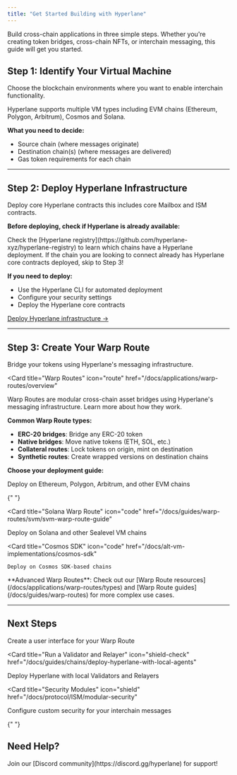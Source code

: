 ```yaml
---
title: "Get Started Building with Hyperlane"
---
```


Build cross-chain applications in three simple steps. Whether you're creating token bridges, cross-chain NFTs, or interchain messaging, this guide will get you started.

## Step 1: Identify Your Virtual Machine

Choose the blockchain environments where you want to enable interchain functionality.

<Card title="Supported Virtual Machines" icon="server">
  Hyperlane supports multiple VM types including EVM chains (Ethereum, Polygon,
  Arbitrum), Cosmos and Solana.
</Card>

**What you need to decide:**

- Source chain (where messages originate)
- Destination chain(s) (where messages are delivered)
- Gas token requirements for each chain

---

## Step 2: Deploy Hyperlane Infrastructure

Deploy core Hyperlane contracts this includes core Mailbox and ISM contracts.

**Before deploying, check if Hyperlane is already available:**

<AccordionGroup>
  <Accordion title="Is Hyperlane already deployed on my chains?">
    Check the [Hyperlane
    registry](https://github.com/hyperlane-xyz/hyperlane-registry) to learn
    which chains have a Hyperlane deployment. If the chain you are looking to
    connect already has Hyperlane core contracts deployed, skip to Step 3!
  </Accordion>
</AccordionGroup>

**If you need to deploy:**

- Use the Hyperlane CLI for automated deployment
- Configure your security settings
- Deploy the Hyperlane core contracts

[Deploy Hyperlane infrastructure →](/docs/guides/chains/deploy-hyperlane)

---

## Step 3: Create Your Warp Route

Bridge your tokens using Hyperlane's messaging infrastructure.

<Card
  title="Warp Routes"
  icon="route"
  href="/docs/applications/warp-routes/overview"
>
  Warp Routes are modular cross-chain asset bridges using Hyperlane's messaging
  infrastructure. Learn more about how they work.
</Card>

**Common Warp Route types:**

- **ERC-20 bridges**: Bridge any ERC-20 token
- **Native bridges**: Move native tokens (ETH, SOL, etc.)
- **Collateral routes**: Lock tokens on origin, mint on destination
- **Synthetic routes**: Create wrapped versions on destination chains

**Choose your deployment guide:**

<CardGroup cols={3}>
  <Card
    title="EVM Warp Route"
    icon="code"
    href="/docs/guides/quickstart/deploy-warp-route"
  >
    Deploy on Ethereum, Polygon, Arbitrum, and other EVM chains
  </Card>

{" "}

<Card
  title="Solana Warp Route"
  icon="code"
  href="/docs/guides/warp-routes/svm/svm-warp-route-guide"
>
  Deploy on Solana and other Sealevel VM chains
</Card>

  <Card
    title="Cosmos SDK"
    icon="code"
    href="/docs/alt-vm-implementations/cosmos-sdk"
  >
    Deploy on Cosmos SDK-based chains
  </Card>
</CardGroup>

<Note>
  **Advanced Warp Routes**: Check out our [Warp Route
  resources](/docs/applications/warp-routes/types) and [Warp Route
  guides](/docs/guides/warp-routes) for more complex use cases.
</Note>

---

## Next Steps

<CardGroup cols={3}>
  <Card title="Deploy Bridge UI" icon="window" href="/docs/guides/warp-routes/bridge-ui-guide">
    Create a user interface for your Warp Route
  </Card>

<Card
  title="Run a Validator and Relayer"
  icon="shield-check"
  href="/docs/guides/chains/deploy-hyperlane-with-local-agents"
>
  Deploy Hyperlane with local Validators and Relayers
</Card>

<Card
  title="Security Modules"
  icon="shield"
  href="/docs/protocol/ISM/modular-security"
>
  Configure custom security for your interchain messages
</Card>

{" "}

</CardGroup>

## Need Help?

<Note>
  Join our [Discord community](https://discord.gg/hyperlane) for support!
</Note>
